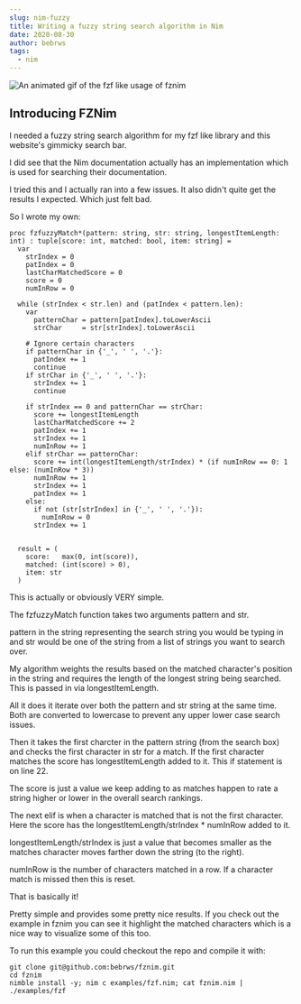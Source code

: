 ```yaml
---
slug: nim-fuzzy
title: Writing a fuzzy string search algorithm in Nim
date: 2020-08-30
author: bebrws
tags:
  - nim
---
```


![An animated gif of the fzf like usage of fznim](/static/fznim.gif)

## Introducing FZNim

I needed a fuzzy string search algorithm for my fzf like library and this website's gimmicky search bar.

I did see that the Nim documentation actually has an implementation which is used for searching their documentation.

I tried this and I actually ran into a few issues. It also didn't quite get the results I expected. Which just felt bad.

So I wrote my own:

```
proc fzfuzzyMatch*(pattern: string, str: string, longestItemLength: int) : tuple[score: int, matched: bool, item: string] =
  var
    strIndex = 0
    patIndex = 0
    lastCharMatchedScore = 0
    score = 0
    numInRow = 0

  while (strIndex < str.len) and (patIndex < pattern.len):
    var
      patternChar = pattern[patIndex].toLowerAscii
      strChar     = str[strIndex].toLowerAscii

    # Ignore certain characters
    if patternChar in {'_', ' ', '.'}:
      patIndex += 1
      continue
    if strChar in {'_', ' ', '.'}:
      strIndex += 1
      continue

    if strIndex == 0 and patternChar == strChar:
      score += longestItemLength
      lastCharMatchedScore += 2
      patIndex += 1
      strIndex += 1
      numInRow += 1
    elif strChar == patternChar:
      score += int(longestItemLength/strIndex) * (if numInRow == 0: 1 else: (numInRow * 3))
      numInRow += 1
      strIndex += 1
      patIndex += 1
    else:
      if not (str[strIndex] in {'_', ' ', '.'}):
        numInRow = 0
      strIndex += 1


  result = (
    score:   max(0, int(score)),
    matched: (int(score) > 0),
    item: str
  )
```

This is actually or obviously VERY simple.

The fzfuzzyMatch function takes two arguments pattern and str.

pattern in the string representing the search string you would be typing in and str would be one of the string from a list of strings you want to search over.

My algorithm weights the results based on the matched character's position in the string and requires the length of the longest string being searched. This is passed in via longestItemLength.

All it does it iterate over both the pattern and str string at the same time. Both are converted to lowercase to prevent any upper lower case search issues.

Then it takes the first charcter in the pattern string (from the search box) and checks the first character in str for a match. If the first character matches the score has longestItemLength added to it. This if statement is on line 22.

The score is just a value we keep adding to as matches happen to rate a string higher or lower in the overall search rankings.

The next elif is when a character is matched that is not the first character. Here the score has the longestItemLength/strIndex \* numInRow added to it.

longestItemLength/strIndex is just a value that becomes smaller as the matches character moves farther down the string (to the right).

numInRow is the number of characters matched in a row. If a character match is missed then this is reset.

That is basically it!

Pretty simple and provides some pretty nice results. If you check out the example in fznim you can see it highlight the matched characters which is a nice way to visualize some of this too.

To run this example you could checkout the repo and compile it with:

```
git clone git@github.com:bebrws/fznim.git
cd fznim
nimble install -y; nim c examples/fzf.nim; cat fznim.nim | ./examples/fzf
```
